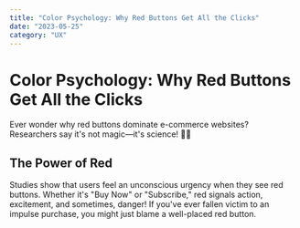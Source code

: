 ```yaml
---
title: "Color Psychology: Why Red Buttons Get All the Clicks"
date: "2023-05-25"
category: "UX"
---
```


# Color Psychology: Why Red Buttons Get All the Clicks

Ever wonder why red buttons dominate e-commerce websites? Researchers say it's not magic—it's science! 🧠💡

## The Power of Red

Studies show that users feel an unconscious urgency when they see red buttons. Whether it's "Buy Now" or "Subscribe," red signals action, excitement, and sometimes, danger! If you've ever fallen victim to an impulse purchase, you might just blame a well-placed red button.
